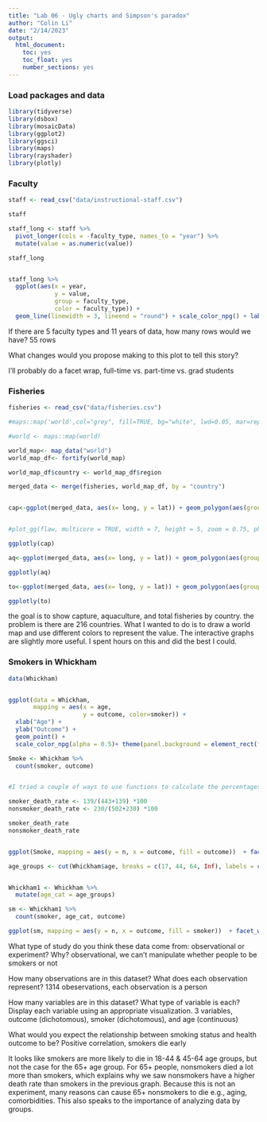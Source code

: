 ```yaml
---
title: "Lab 06 - Ugly charts and Simpson's paradox"
author: "Colin Li"
date: "2/14/2023"
output: 
  html_document: 
    toc: yes
    toc_float: yes
    number_sections: yes
---
```


### Load packages and data
```r
library(tidyverse) 
library(dsbox)
library(mosaicData) 
library(ggplot2)
library(ggsci)
library(maps)
library(rayshader)
library(plotly)

```

### Faculty
```r

staff <- read_csv("data/instructional-staff.csv")

staff

staff_long <- staff %>%
  pivot_longer(cols = -faculty_type, names_to = "year") %>%
  mutate(value = as.numeric(value))

staff_long


staff_long %>%
  ggplot(aes(x = year,
             y = value,
             group = faculty_type,
             color = faculty_type)) +
  geom_line(linewidth = 3, lineend = "round") + scale_color_npg() + labs(title ="Instructional Staff Employment Trends", x = "Year", y = "The Number of Employees", color="Faculty Type") + theme(panel.background = element_rect(fill = "white", colour = "grey50"))

```


If there are 5 faculty types and 11 years of data, how many rows would we have?
55 rows

What changes would you propose making to this plot to tell this story?

I'll probably do a facet wrap, full-time vs. part-time vs. grad students


### Fisheries
```r
fisheries <- read_csv("data/fisheries.csv")

#maps::map('world',col="grey", fill=TRUE, bg="white", lwd=0.05, mar=rep(0,4),border=0, ylim=c(-80,80))

#world <- maps::map(world)

world_map<- map_data("world")
world_map_df<- fortify(world_map)

world_map_df$country <- world_map_df$region

merged_data <- merge(fisheries, world_map_df, by = "country")


cap<-ggplot(merged_data, aes(x= long, y = lat)) + geom_polygon(aes(group = group, fill = capture)) + scale_fill_gradient(low = "#4DBBD5FF", high = "#E64B35FF") + theme_void()


#plot_gg(flaw, multicore = TRUE, width = 7, height = 5, zoom = 0.75, phi = 30, theta = 45, backgroud = "white", shadow_intensity = -1)

ggplotly(cap)

aq<-ggplot(merged_data, aes(x= long, y = lat)) + geom_polygon(aes(group = group, fill = aquaculture)) + scale_fill_gradient(low = "#4DBBD5FF", high = "#E64B35FF") + theme_void()

ggplotly(aq)

to<-ggplot(merged_data, aes(x= long, y = lat)) + geom_polygon(aes(group = group, fill = total)) + scale_fill_gradient(low = "#4DBBD5FF", high = "#E64B35FF") + theme_void()

ggplotly(to)


```


the goal is to show capture, aquaculture, and total fisheries by country. the problem is there are 216 countries. What I wanted to do is to draw a world map and use different colors to represent the value. The interactive graphs are slightly more useful. I spent hours on this and did the best I could. 

### Smokers in Whickham
```r
data(Whickham)


ggplot(data = Whickham, 
       mapping = aes(x = age, 
                     y = outcome, color=smoker)) +
  xlab("Age") + 
  ylab("Outcome") + 
  geom_point() +
  scale_color_npg(alpha = 0.5)+ theme(panel.background = element_rect(fill = "white", colour = "grey50")) + labs(color = "Smoker")

Smoke <- Whickham %>%
  count(smoker, outcome)


#I tried a couple of ways to use functions to calculate the percentages and did not work :(, so I did it by hand

smoker_death_rate <- 139/(443+139) *100
nonsmoker_death_rate <- 230/(502+230) *100

smoker_death_rate
nonsmoker_death_rate 


ggplot(Smoke, mapping = aes(y = n, x = outcome, fill = outcome))  + facet_wrap(~ smoker) + geom_col() + theme(panel.background = element_rect(fill = "white", colour = "grey50")) + scale_fill_jama() + ggtitle("Non-Smoker vs. Smoker Outcome Comparison") + theme(strip.background = element_rect(fill="white"), strip.text = element_text(size = 10, face = "bold"))

age_groups <- cut(Whickham$age, breaks = c(17, 44, 64, Inf), labels = c("18-44", "45-64", "65+"))


Whickham1 <- Whickham %>%
  mutate(age_cat = age_groups)

sm <- Whickham1 %>%
  count(smoker, age_cat, outcome)

ggplot(sm, mapping = aes(y = n, x = outcome, fill = smoker))  + facet_wrap(~ age_cat) + geom_col(position = "dodge") + theme(panel.background = element_rect(fill = "white", colour = "grey50")) + scale_fill_jama() + ggtitle("Non-Smoker vs. Smoker Outcome Comparison by Age Groups") + theme(strip.background = element_rect(fill="white"), strip.text = element_text(size = 10, face = "bold"))

```

What type of study do you think these data come from: observational or experiment? Why?
observational, we can't manipulate whether people to be smokers or not

How many observations are in this dataset? What does each observation represent?
1314 obeservations, each observation is a person

How many variables are in this dataset? What type of variable is each? Display each variable using an appropriate visualization.
3 variables, outcome (dichotomous), smoker (dichotomous), and age (continuous)

What would you expect the relationship between smoking status and health outcome to be?
Positive correlation, smokers die early

It looks like smokers are more likely to die in 18-44 & 45-64 age groups, but not the case for the 65+ age group. For 65+ people, nonsmokers died a lot more than smokers, which explains why we saw nonsmokers have a higher death rate than smokers in the previous graph. Because this is not an experiment, many reasons can cause 65+ nonsmokers to die e.g., aging, comorbidities. 
This also speaks to the importance of analyzing data by groups. 